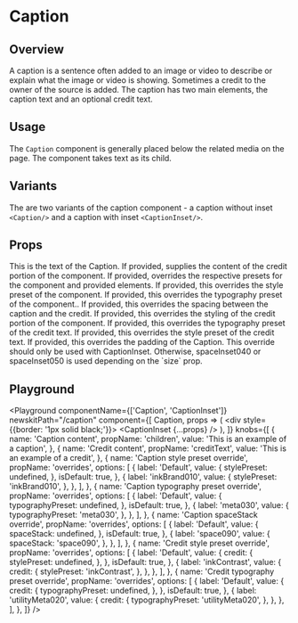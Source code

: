 


# Caption

## Overview

A caption is a sentence often added to an image or video to describe or explain what the image or video is showing. Sometimes a credit to the owner of the source is added. The caption has two main elements, the caption text and an optional credit text.

## Usage

The `Caption` component is generally placed below the related media on the page. The component takes text as its child.

## Variants

The are two variants of the caption component - a caption without inset `<Caption/>` and a caption with inset `<CaptionInset/>`.

## Props

<LegacyBlock marginTop="sizing040">
  <Prop name="children" type="object" required>
    This is the text of the Caption.
  </Prop>
  <Prop name="creditText" type="string">
    If provided, supplies the content of the credit portion of the component.
  </Prop>
  <Prop name="overrides" type="object">
    If provided, overrides the respective presets for the component and provided
    elements.
      <Prop name="stylePreset" type="MQ<string>">
        If provided, this overrides the style preset of the component.
      </Prop>
      <Prop name="typographyPreset" type="MQ<string>">
        If provided, this overrides the typography preset of the component..
      </Prop>
      <Prop name="spaceStack" type="MQ<string>">
        If provided, this overrides the spacing between the caption and the
        credit.
      </Prop>
      <Prop name="credit" type="object" >
        If provided, this overrides the styling of the credit portion of the component.
          <Prop name="typographyPreset" type="MQ<string>">
            If provided, this overrides the typography preset of the credit text.
          </Prop>
          <Prop name="stylePreset" type="MQ<string>">
            If provided, this overrides the style preset of the credit text.
          </Prop>
      </Prop>
      <Prop name="spaceInset" type="MQ<string>">
       If provided, this overrides the padding of the Caption. This override should only be used with CaptionInset. Otherwise, spaceInset040 or spaceInset050  is used depending on the `size` prop.
      </Prop>

  </Prop>
</LegacyBlock>

## Playground

<Playground
  componentName={['Caption', 'CaptionInset']}
  newskitPath="/caption"
  component={[
    Caption,
    props => (
      <div style={{border: '1px solid black;'}}>
        <CaptionInset {...props} />
      </div>
    ),
  ]}
  knobs={[
    {
      name: 'Caption content',
      propName: 'children',
      value: 'This is an example of a caption',
    },
    {
      name: 'Credit content',
      propName: 'creditText',
      value: 'This is an example of a credit',
    },
    {
      name: 'Caption style preset override',
      propName: 'overrides',
      options: [
        {
          label: 'Default',
          value: {
            stylePreset: undefined,
          },
          isDefault: true,
        },
        {
          label: 'inkBrand010',
          value: {
            stylePreset: 'inkBrand010',
          },
        },
      ],
    },
    {
      name: 'Caption typography preset override',
      propName: 'overrides',
      options: [
        {
          label: 'Default',
          value: {
            typographyPreset: undefined,
          },
          isDefault: true,
        },
        {
          label: 'meta030',
          value: {
            typographyPreset: 'meta030',
          },
        },
      ],
    },
    {
      name: 'Caption spaceStack override',
      propName: 'overrides',
      options: [
        {
          label: 'Default',
          value: {
            spaceStack: undefined,
          },
          isDefault: true,
        },
        {
          label: 'space090',
          value: {
            spaceStack: 'space090',
          },
        },
      ],
    },
    {
      name: 'Credit style preset override',
      propName: 'overrides',
      options: [
        {
          label: 'Default',
          value: {
            credit: {
              stylePreset: undefined,
            },
          },
          isDefault: true,
        },
        {
          label: 'inkContrast',
          value: {
            credit: {
              stylePreset: 'inkContrast',
            },
          },
        },
      ],
    },
    {
      name: 'Credit typography preset override',
      propName: 'overrides',
      options: [
        {
          label: 'Default',
          value: {
            credit: {
              typographyPreset: undefined,
            },
          },
          isDefault: true,
        },
        {
          label: 'utilityMeta020',
          value: {
            credit: {
              typographyPreset: 'utilityMeta020',
            },
          },
        },
      ],
    },
  ]}
/>
